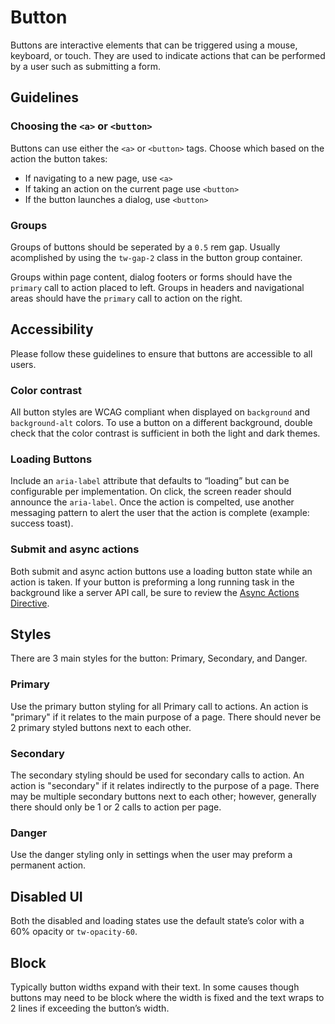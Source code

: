 

<Meta of={stories} />

# Button

Buttons are interactive elements that can be triggered using a mouse, keyboard, or touch. They are
used to indicate actions that can be performed by a user such as submitting a form.

<Primary />

<Controls />

## Guidelines

### Choosing the `<a>` or `<button>`

Buttons can use either the `<a>` or `<button>` tags. Choose which based on the action the button
takes:

- If navigating to a new page, use `<a>`
- If taking an action on the current page use `<button>`
- If the button launches a dialog, use `<button>`

### Groups

Groups of buttons should be seperated by a `0.5` rem gap. Usually acomplished by using the
`tw-gap-2` class in the button group container.

Groups within page content, dialog footers or forms should have the `primary` call to action placed
to left. Groups in headers and navigational areas should have the `primary` call to action on the
right.

## Accessibility

Please follow these guidelines to ensure that buttons are accessible to all users.

### Color contrast

All button styles are WCAG compliant when displayed on `background` and `background-alt` colors. To
use a button on a different background, double check that the color contrast is sufficient in both
the light and dark themes.

### Loading Buttons

Include an `aria-label` attribute that defaults to “loading” but can be configurable per
implementation. On click, the screen reader should announce the `aria-label`. Once the action is
compelted, use another messaging pattern to alert the user that the action is complete (example:
success toast).

### Submit and async actions

Both submit and async action buttons use a loading button state while an action is taken. If your
button is preforming a long running task in the background like a server API call, be sure to review
the [Async Actions Directive](?path=/story/component-library-async-actions-overview--page).

<Story of={stories.Loading} />

## Styles

There are 3 main styles for the button: Primary, Secondary, and Danger.

### Primary

<Story of={stories.Primary} />

Use the primary button styling for all Primary call to actions. An action is "primary" if it relates
to the main purpose of a page. There should never be 2 primary styled buttons next to each other.

### Secondary

<Story of={stories.Secondary} />

The secondary styling should be used for secondary calls to action. An action is "secondary" if it
relates indirectly to the purpose of a page. There may be multiple secondary buttons next to each
other; however, generally there should only be 1 or 2 calls to action per page.

### Danger

<Story of={stories.Danger} />

Use the danger styling only in settings when the user may preform a permanent action.

## Disabled UI

Both the disabled and loading states use the default state’s color with a 60% opacity or
`tw-opacity-60`.

<Story of={stories.Disabled} />

## Block

Typically button widths expand with their text. In some causes though buttons may need to be block
where the width is fixed and the text wraps to 2 lines if exceeding the button’s width.

<Story of={stories.Block} />
